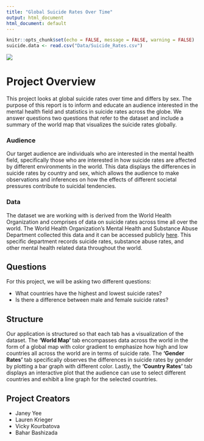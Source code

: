 ```yaml
---
title: "Global Suicide Rates Over Time"
output: html_document
html_document: default
---
```


```r
knitr::opts_chunk$set(echo = FALSE, message = FALSE, warning = FALSE)
suicide.data <- read.csv("Data/Suicide_Rates.csv")
```
![](WHO.jpg)

# Project Overview

This project looks at global suicide rates over time and differs by sex. The 
purpose of this report is to inform and educate an audience interested in the 
mental health field and statistics in suicide rates across the globe. We answer 
questions two questions that refer to the dataset and include a summary of the 
world map that visualizes the suicide rates globally.

### Audience

Our target audience are individuals who are interested in the mental health 
field, specifically those who are interested in how suicide rates are affected 
by different environments in the world. This data displays the differences in 
suicide rates by country and sex, which allows the audience to make 
observations and inferences on how the effects of different societal pressures 
contribute to suicidal tendencies. 

### Data

The dataset we are working with is derived from the World Health Organization 
and comprises of data on suicide rates across time all over the world. The 
World Health Organization's Mental Health and Substance Abuse Department 
collected this data and it can be accessed publicly
[here](https://apps.who.int/gho/data/node.main.MHSUICIDEASDR?lang=en). This 
specific department records suicide rates, substance abuse rates, and other 
mental health related data throughout the world. 

## Questions

For this project, we will be asking two different questions:

- What countries have the highest and lowest suicide rates?
- Is there a difference between male and female suicide rates?

## Structure

Our application is structured so that each tab has a visualization of the 
dataset. The **'World Map'** tab encompasses data across the world in the 
form of a global map with color gradient to emphasize how high and low 
countries all across the world are in terms of suicide rate. The 
**'Gender Rates'** tab specifically observes the differences in suicide rates 
by gender by plotting a bar graph with different color. Lastly, the 
**'Country Rates'** tab displays an interactive plot that the audience can use
to select different countries and exhibit a line graph for the selected 
countries.

## Project Creators
* Janey Yee
* Lauren Krieger
* Vicky Kourbatova
* Bahar Bashizada
